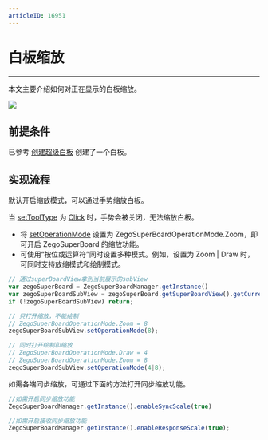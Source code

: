 ```yaml
---
articleID: 16951
---
```

# 白板缩放


- - -

本文主要介绍如何对正在显示的白板缩放。

<Frame width="512" height="auto" caption=""><img src="https://storage.zego.im/sdk-doc/Pics/WhiteboardView/zoom.gif" /></Frame>

## 前提条件

已参考 [创建超级白板](../Quick%20Start/create%20white%20board.mdx) 创建了一个白板。

## 实现流程

默认开启缩放模式，可以通过手势缩放白板。

<Note title="Note">

当 [setToolType](@setToolType) 为 [Click](@Click) 时，手势会被关闭，无法缩放白板。
</Note>

- 将 [setOperationMode](@setOperationMode) 设置为 ZegoSuperBoardOperationMode.Zoom，即可开启 ZegoSuperBoard 的缩放功能。
- 可使用“按位或运算符”同时设置多种模式。例如，设置为 Zoom | Draw 时，可同时支持放缩模式和绘制模式。

```javascript
// 通过superBoardView拿到当前展示的subView
var zegoSuperBoard = ZegoSuperBoardManager.getInstance()
var zegoSuperBoardSubView = zegoSuperBoard.getSuperBoardView().getCurrentSuperBoardSubView();
if (!zegoSuperBoardSubView) return;

// 只打开缩放，不能绘制
// ZegoSuperBoardOperationMode.Zoom = 8
zegoSuperBoardSubView.setOperationMode(8);

// 同时打开绘制和缩放
// ZegoSuperBoardOperationMode.Draw = 4
// ZegoSuperBoardOperationMode.Zoom = 8
zegoSuperBoardSubView.setOperationMode(4|8);
```

如需各端同步缩放，可通过下面的方法打开同步缩放功能。

```javascript
//如需开启同步缩放功能
ZegoSuperBoardManager.getInstance().enableSyncScale(true)

//如需开启接收同步缩放功能
ZegoSuperBoardManager.getInstance().enableResponseScale(true);

```
